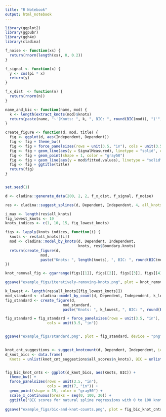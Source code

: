 ```yaml
---
title: "R Notebook"
output: html_notebook
---
```


```r
library(ggplot2)
library(ggpubr)
library(ggh4x)
library(cladina)

f_noise <- function(xs) {
  return(rnorm(length(xs), 0, 0.2))
}

f_signal <- function(x) {
  y <- cos(pi * x)
  return(y)
}

f_x_dist  <- function(n) {
  return(rnorm(n))
}

name_and_bic <- function(name, mod) {
  k <- length(extract_knots(mod)$knots)
  return(paste(name, "~'(Knots: ", k, ", BIC: ", round(BIC(mod)), ")'", sep = ""))
}

create_figure <- function(d, mod, title) {
  fig <- ggplot(d, aes(Independent, Dependent))
  fig <- fig + theme_bw()
  fig <- fig + force_panelsizes(rows = unit(3.5, "in"), cols = unit(3.5, "in"))
  fig <- fig + geom_line(aes(y = SignalMeasured), linetype = "solid", color = "gray85", size = 1.7)
  fig <- fig + geom_point(shape = 1, color = "gray50")
  fig <- fig + geom_line(aes(y = mod$fitted.values), linetype = "solid", color = "black", size = 0.5)
  fig <- fig + ggtitle(title)
  return(fig)
}


set.seed(1)

d <- cladina::generate_data(200, 2, 2, f_x_dist, f_signal, f_noise)

res <- cladina::suggest_splines(d, Dependent, Independent, 4, all_knots = TRUE)

i_max <- length(res$all_knots)
fig_lowest_knots <- 19
knots_indices <- c(1, 10, 15, fig_lowest_knots)

figs <- lapply(knots_indices, function(i) {
  knots <- res$all_knots[[i]]
  mod <- cladina::model_by_knots(d, Dependent, Independent, 
                                 knots, res$Boundary.knots)
  return(create_figure(d, 
                mod, 
                paste("Knots: ", length(knots), ", BIC: ", round(BIC(mod), 0), sep = "")))
})

knot_removal_fig <- ggarrange(figs[[1]], figs[[2]], figs[[3]], figs[[4]], nrow = 2, ncol = 2)

ggsave("example_figs/iteratively-removing-knots.png", plot = knot_removal_fig, device = "png", dpi = "print", height = 8.4, width = 8)

k_lowest <- length(res$all_knots[[fig_lowest_knots]])
mod_standard <- cladina::model_by_count(d, Dependent, Independent, k_lowest)
fig_standard <- create_figure(d, 
                          mod_standard, 
                          paste("Knots: ", k_lowest, ", BIC: ", round(BIC(mod_standard), 0), sep = ""))

fig_standard = fig_standard + force_panelsizes(rows = unit(3.5, "in"),
                   cols = unit(3.5, "in"))


ggsave("example_figs/standard.png", plot = fig_standard, device = "png", height = 4.2, width = 4)
  
```

```r

knot_cnt_suggestions <- suggest_knotcount(d, Dependent, Independent, icr_fn = BIC, all_scores = TRUE)
d_knot_bics <- data.frame(
  Knots = unlist(knot_cnt_suggestions$all_scores$n_knots), BIC = unlist(knot_cnt_suggestions$all_scores$scores))


fig_bic_knot_cnts <- ggplot(d_knot_bics, aes(Knots, BIC)) + 
  theme_bw() +
  force_panelsizes(rows = unit(3.5, "in"),
                   cols = unit(7, "in")) +
  geom_point(shape = 15, color = "gray50") +
  scale_x_continuous(breaks = seq(0, 100, 20)) +
  ggtitle("BIC scores for natural spline regressions with 0 to 100 knots")
  
ggsave("example_figs/bic-and-knot-counts.png", plot = fig_bic_knot_cnts, device = "png", height = 4.2, width = 8)
```
